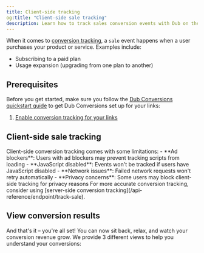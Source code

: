 ```yaml
---
title: Client-side tracking
og:title: "Client-side sale tracking"
description: Learn how to track sales conversion events with Dub on the client-side
---
```



When it comes to [conversion tracking](/conversions/quickstart), a `sale` event happens when a user purchases your product or service. Examples include:

- Subscribing to a paid plan
- Usage expansion (upgrading from one plan to another)

## Prerequisites

Before you get started, make sure you follow the [Dub Conversions quickstart guide](/conversions/quickstart) to get Dub Conversions set up for your links:

1. [Enable conversion tracking for your links](/conversions/quickstart#step-1%3A-enable-conversion-tracking-for-your-links)

<ClientSideTrackingInstall />

## Client-side sale tracking

<ClientSideSaleTracking />

<Warning>
  Client-side conversion tracking comes with some limitations: - **Ad
  blockers**: Users with ad blockers may prevent tracking scripts from loading -
  **JavaScript disabled**: Events won't be tracked if users have JavaScript
  disabled - **Network issues**: Failed network requests won't retry
  automatically - **Privacy concerns**: Some users may block client-side
  tracking for privacy reasons For more accurate conversion tracking, consider
  using [server-side conversion tracking](/api-reference/endpoint/track-sale).
</Warning>

## View conversion results

And that's it – you're all set! You can now sit back, relax, and watch your conversion revenue grow. We provide 3 different views to help you understand your conversions:

<ViewConversions />
